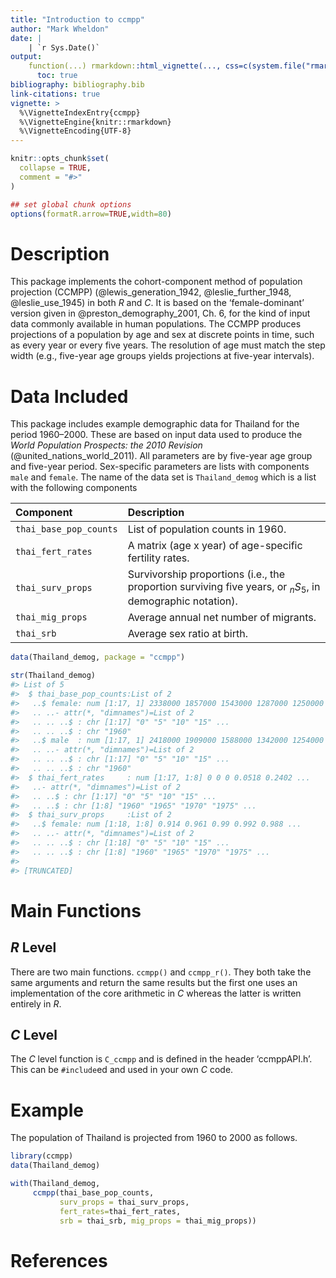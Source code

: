 ```yaml
---
title: "Introduction to ccmpp"
author: "Mark Wheldon"
date: |
    | `r Sys.Date()`
output:
    function(...) rmarkdown::html_vignette(..., css=c(system.file("rmarkdown", "templates", "html_vignette", "resources", "vignette.css", package = "rmarkdown"), "vignette2.css")):
      toc: true
bibliography: bibliography.bib
link-citations: true
vignette: >
  %\VignetteIndexEntry{ccmpp}
  %\VignetteEngine{knitr::rmarkdown}
  %\VignetteEncoding{UTF-8}
---
```


```r
knitr::opts_chunk$set(
  collapse = TRUE,
  comment = "#>"
)

## set global chunk options
options(formatR.arrow=TRUE,width=80)
```

<!-- 
STYLE CONVENTIONS
- Filenames: single quoted
- Software: italics
-->


# Description 

This package implements the cohort-component method of population projection (CCMPP) (@lewis_generation_1942, @leslie_further_1948, @leslie_use_1945) in both _R_ and _C_. It is based on the 'female-dominant' version given in @preston_demography_2001, Ch. 6, for the kind of input data commonly available in human populations. The CCMPP produces projections of a population by age and sex at discrete points in time, such as every year or every five years. The resolution of age must match the step width (e.g., five-year age groups yields projections at five-year intervals). 


# Data Included

This package includes example demographic data for Thailand for the period 1960--2000. These are based on input data used to produce the _World Population Prospects: the 2010 Revision_ (@united_nations_world_2011). All parameters are by five-year age group and five-year period. Sex-specific parameters are lists with components `male` and `female`. The name of the data set is `Thailand_demog` which is a list with the following components

| Component              | Description                                                                                                  |
|:-----------------------|:-------------------------------------------------------------------------------------------------------------|
| `thai_base_pop_counts` | List of population counts in 1960.                                                                           |
| `thai_fert_rates`      | A matrix (age x year) of age-specific fertility rates.                                                       |
| `thai_surv_props`      | Survivorship proportions (i.e., the proportion surviving five years, or ${}_nS_5$, in demographic notation). |
| `thai_mig_props`       | Average annual net number of migrants.                                                                       |
| `thai_srb`             | Average sex ratio at birth.                                                                                  |


```r
data(Thailand_demog, package = "ccmpp")
```
```r
str(Thailand_demog)
#> List of 5
#>  $ thai_base_pop_counts:List of 2
#>   ..$ female: num [1:17, 1] 2338000 1857000 1543000 1287000 1250000 ...
#>   .. ..- attr(*, "dimnames")=List of 2
#>   .. .. ..$ : chr [1:17] "0" "5" "10" "15" ...
#>   .. .. ..$ : chr "1960"
#>   ..$ male  : num [1:17, 1] 2418000 1909000 1588000 1342000 1254000 ...
#>   .. ..- attr(*, "dimnames")=List of 2
#>   .. .. ..$ : chr [1:17] "0" "5" "10" "15" ...
#>   .. .. ..$ : chr "1960"
#>  $ thai_fert_rates     : num [1:17, 1:8] 0 0 0 0.0518 0.2402 ...
#>   ..- attr(*, "dimnames")=List of 2
#>   .. ..$ : chr [1:17] "0" "5" "10" "15" ...
#>   .. ..$ : chr [1:8] "1960" "1965" "1970" "1975" ...
#>  $ thai_surv_props     :List of 2
#>   ..$ female: num [1:18, 1:8] 0.914 0.961 0.99 0.992 0.988 ...
#>   .. ..- attr(*, "dimnames")=List of 2
#>   .. .. ..$ : chr [1:18] "0" "5" "10" "15" ...
#>   .. .. ..$ : chr [1:8] "1960" "1965" "1970" "1975" ...
#>
#> [TRUNCATED]
```


# Main Functions

## _R_ Level

There are two main functions. `ccmpp()` and `ccmpp_r()`. They both take the same arguments and return the same results but the first one uses an implementation of the core arithmetic in _C_ whereas the latter is written entirely in _R_.


## _C_ Level

The _C_ level function is `C_ccmpp` and is defined in the header 'ccmppAPI.h'. This can be `#include`ed and used in your own _C_ code.


# Example

The population of Thailand is projected from 1960 to 2000 as follows.

```r
library(ccmpp)
data(Thailand_demog)

with(Thailand_demog,
     ccmpp(thai_base_pop_counts,
           surv_props = thai_surv_props,
           fert_rates=thai_fert_rates,
           srb = thai_srb, mig_props = thai_mig_props))
```




# References {-}
